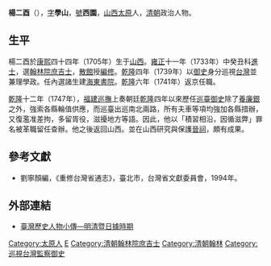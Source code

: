 {{Otheruses|other=名为杨学山的其他人物|杨学山}}

'''楊二酉'''（{{bd|1705年||1780年|catIdx=Y楊}}），[[表字|字]]'''學山'''，[[號|號]]'''西園'''，[[山西|山西]][[太原|太原]]人，[[清朝|清朝]]政治人物。

==生平==
楊二酉於[[康熙|康熙]]四十四年（1705年）生于[[山西|山西]]。[[雍正|雍正]]十一年（1733年）中癸丑科[[進士|進士]]，選[[翰林院庶吉士|翰林院庶吉士]]，[[散館|散館]]授[[編修|編修]]。[[乾隆|乾隆]]四年（1739年）以[[御史|御史]]身分巡視[[台灣|台灣]]並兼理學政。任內選諸生建[[海東書院|海東書院]]。[[乾隆|乾隆]]六年（1741年）返京任職。

[[乾隆|乾隆]]十二年（1747年），[[福建巡撫|福建巡撫]]上奏朝廷[[乾隆|乾隆]]四年以來歷任[[巡臺御史|巡臺御史]]除了[[養廉銀|養廉銀]]之外，強索各縣輪值供應，而巡臺出巡南北兩路，所有夫車等項均強加各縣措辦，又復濫准差拘，多留胥役，滋擾地方等語。因此，他以「積習相沿，因循滋弊」罪名被革職留任查辦。他之後返回山西。並在山西研究與保護[[晉祠|晉祠]]，頗有成果。

==參考文獻==
*劉寧顏編，《重修台灣省通志》，臺北市，台灣省文獻委員會，1994年。

==外部連結==
* [https://web.archive.org/web/20071029102319/http://ksybase.hyweb.com.tw:8888/tm/PortraitDetail.jsp?XML_ID=0000019273  臺灣歷史人物小傳—明清暨日據時期]

{{start box}}
{{s-off}}
{{s-before|[[單德謨|單德謨]]}}
{{s-title|[[巡視台灣監察御史|巡視台灣監察御史]]（漢）|<small>乾隆四年（1739年）上任</small>}}
{{s-after|[[張湄|張湄]]}}
{{end box}}

{{雍正十一年癸丑科殿試金榜}}
{{清朝明史館職官}}

{{Authority control}}

{{DEFAULTSORT:Yang楊}}
[[Category:太原人|Category:太原人]]
[[Category:楊姓|E]]
[[Category:清朝翰林院庶吉士|Category:清朝翰林院庶吉士]]
[[Category:清朝翰林|Category:清朝翰林]]
[[Category:巡視台灣監察御史|Category:巡視台灣監察御史]]